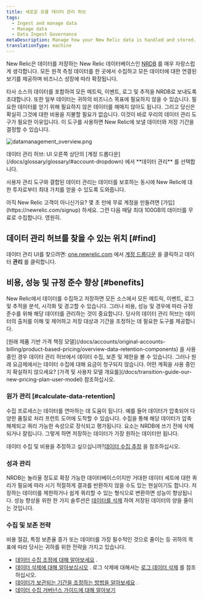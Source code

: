 ```yaml
---
title: 새로운 유물 데이터 관리 허브
tags:
  - Ingest and manage data
  - Manage data
  - Data Ingest Governance
metaDescription: Manage how your New Relic data is handled and stored.
translationType: machine
---
```



New Relic은 데이터를 저장하는 New Relic 데이터베이스인 [NRDB](/docs/telemetry-data-platform/ingest-manage-data/get-started/nrdb-horsepower-under-hood) 를 매우 자랑스럽게 생각합니다. 모든 원격 측정 데이터를 한 곳에서 수집하고 모든 데이터에 대한 연결된 보기를 제공하며 비즈니스 성장에 따라 확장됩니다.

타사 소스의 데이터를 포함하여 모든 메트릭, 이벤트, 로그 및 추적을 NRDB로 보내도록 초대합니다. 또한 일부 데이터는 귀하의 비즈니스 목표에 필요하지 않을 수 있습니다. 필요한 데이터를 얻기 위해 필요하지 않은 데이터를 헤매지 않아도 됩니다. 그리고 당신은 확실히 그것에 대한 비용을 지불할 필요가 없습니다. 이것이 바로 우리의 데이터 관리 도구가 필요한 이유입니다. 이 도구를 사용하면 New Relic에 보낼 데이터와 저장 기간을 결정할 수 있습니다.

<img
  title="datamanagement_overview.png"
  alt="datamanagement_overview.png"
  src={datamanagementOverview}
/>

<figcaption>
  데이터 관리 허브: UI 오른쪽 상단의 [계정 드롭다운](/docs/glossary/glossary/#account-dropdown) 에서 **데이터 관리** 를 선택합니다.
</figcaption>

사용자 관리 도구와 결합된 데이터 관리는 데이터를 보호하는 동시에 New Relic에 대한 투자로부터 최대 가치를 얻을 수 있도록 도와줍니다.

<Callout variant="important">
  아직 New Relic 고객이 아니신가요? 몇 초 만에 무료 계정을 만들려면 [가입](https://newrelic.com/signup) 하세요. 그런 다음 매달 최대 100GB의 데이터를 무료로 수집합니다. 영원히.
</Callout>

## 데이터 관리 허브를 찾을 수 있는 위치 [#find]

데이터 관리 UI를 찾으려면: [one.newrelic.com](https://one.newrelic.com) 에서 [계정 드롭다운](/docs/glossary/glossary/#account-dropdown) 을 클릭하고 데이터 **관리** 를 클릭합니다.

## 비용, 성능 및 규정 준수 향상 [#benefits]

New Relic에서 데이터를 수집하고 저장하면 모든 소스에서 모든 메트릭, 이벤트, 로그 및 추적을 분석, 시각화 및 경고할 수 있습니다. 그러나 비용, 성능 및 경우에 따라 규정 준수를 위해 해당 데이터를 관리하는 것이 중요합니다. 당사의 데이터 관리 허브는 데이터의 출처를 이해 및 제어하고 저장 대상과 기간을 조정하는 데 필요한 도구를 제공합니다.

<Callout variant="important">
  [원래 제품 기반 가격 책정 모델](/docs/accounts/original-accounts-billing/product-based-pricing/overview-data-retention-components) 을 사용 중인 경우 데이터 관리 허브에서 데이터 수집, 보존 및 제한을 볼 수 있습니다. 그러나 원래 요금제에서는 데이터 수집에 대해 요금이 청구되지 않습니다. 어떤 계획을 사용 중인지 확실하지 않으세요? [가격 및 사용자 모델 개요를](/docs/transition-guide-our-new-pricing-plan-user-model) 참조하십시오.
</Callout>

### 원가 관리 [#calculate-data-retention]

수집 프로세스는 데이터를 연마하는 데 도움이 됩니다. 예를 들어 데이터가 압축되어 다양한 품질로 처리 프런트 도어에 도착할 수 있습니다. 수집을 통해 해당 데이터가 압축 해제되고 쿼리 가능한 속성으로 장식되고 평가됩니다. 요소는 NRDB에 쓰기 전에 삭제되거나 잘립니다. 그렇게 하면 저장하는 데이터가 가장 원하는 데이터만 됩니다.

데이터 수집 및 비용을 추정하고 싶으십니까?[데이터 수집 추정](https://developer.newrelic.com/collect-data/monitor-your-application/estimate-cost) 을 참조하십시오.

### 성과 관리

NRDB는 놀라울 정도로 확장 가능한 데이터베이스이지만 거대한 데이터 세트에 대한 쿼리가 필요에 따라 시기 적절하게 결과를 반환하지 않을 수도 있는 현실이기도 합니다. 저장하는 데이터를 제한하거나 쉽게 쿼리할 수 있는 형식으로 변환하면 성능이 향상됩니다. 성능 향상을 위한 한 가지 솔루션은 [데이터를 삭제](/docs/accounts/accounts/data-management/drop-data-using-nerdgraph) 하여 저장된 데이터의 양을 줄이는 것입니다.

### 수집 및 보존 전략

비용 절감, 특정 보존율 증가 또는 데이터를 가장 필수적인 것으로 줄이는 등 귀하의 목표에 따라 당사는 귀하를 위한 전략을 가지고 있습니다.

* [데이터 수집 조정에 대해 알아보세요](/docs/manage-data-coming-in) .
* [데이터 삭제에 대해 알아보십시오](/docs/accounts/accounts/data-management/drop-data-using-nerdgraph) . 로그 삭제에 대해서는 [로그 데이터 삭제](/docs/logs/new-relic-logs/ui-data/drop-data-drop-filter-rules) 를 참조하십시오.
* [데이터가 보관되는 기간을 조정하는 방법을 알아보세요](/docs/manage-stored-data) .
* [데이터 수집 거버넌스 가이드에 대해 알아보기](/docs/new-relic-solutions/observability-maturity/operational-efficiency/dg-intro/)